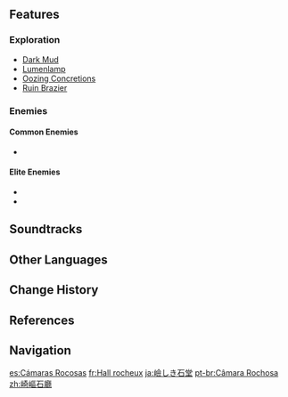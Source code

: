 {{Location Infobox
|image        = Stony Halls.png
|type         = Subarea
|region       = Liyue
|subregion    = The Chasm (Subregion)
|area         = The Chasm: Underground Mines
|map          = The Chasm: Underground Mines
}}
{{Location Intro|description=<p></p>}}
<!--
==Points of Interest==
{| class="article-table alternating-colors-table tdc1" style="width: 100%;"
! style="width: 200px;" | Name
! Description
|- id="Name"
| [[File:Image.png|150px]]<br>Name
| Short description
|}

==Quests==
{{Quests by Category List|heo=1}}
-->
==Features==
===Exploration===
* [[Dark Mud]]
* [[Lumenlamp]]
* [[Oozing Concretions]]
* [[Ruin Brazier]]

===Enemies===
====Common Enemies====
* {{Enemy|Geo Slime}}

====Elite Enemies====
* {{Enemy|Electro Abyss Mage}}
* {{Enemy|Pyro Abyss Mage}}
<!--
===Interactables===

==Puzzles==

==NPCs==
*
-->
==Soundtracks==
{{Soundtracks by Category Table|type=location}}
<!--
==Lore==

==Trivia==
*

==Gallery==
<gallery>

</gallery>

==Video Guides==
{{EVT
|video1   =  youtu.be
|caption1 = 
}}
-->
==Other Languages==
{{Other Languages
|en      = Stony Halls
|zhs     = 崎岖石厅
|zhs_rm  = Qíqū Shítīng
|zht     = 崎嶇石廳
|zht_rm  = Qíqū Shítīng
|zh_tl   = Rugged Stony Hall
|ja      = {{Rubi|嶮|けわ|しき}}{{Rubi|石|せき|堂|どう}}
|ja_rm   = Kewashiki Sekidou<ref>[[Map]], Label: Stony Halls (Japanese)</ref>
|ja_tl   = Rugged Stony Hall
|ko      = 기괴한 돌 광장
|ko_tl   = Bizarre Stone Square
|es      = Cámaras Rocosas
|es_tl   = Rocky Chambers
|fr      = Hall rocheux
|fr_tl   = Rocky Hall
|ru      = Каменные чертоги
|ru_tl   = Stony Halls
|th      = Stony Halls
|vi      = Sảnh Đá Gập Ghềnh
|vi_tl   = Rugged Stone Hall
|de      = Zerklüftete Steinhalle
|de_tl   = Rugged Stone Halls
|id      = Stony Halls
|pt      = Câmara Rochosa
|pt_tl   = 
|tr      = Taşlı Koridorlar
|tr_tl   = Stony Corridors
|it      = Sale Rocciose
|it_tl   = Stony Halls
}}

==Change History==
{{Change History|2.6}}

==References==
{{Reflist}}

==Navigation==
{{Area Navbox|Liyue}}

[[es:Cámaras Rocosas]]
[[fr:Hall rocheux]]
[[ja:嶮しき石堂]]
[[pt-br:Câmara Rochosa]]
[[zh:崎嶇石廳]]